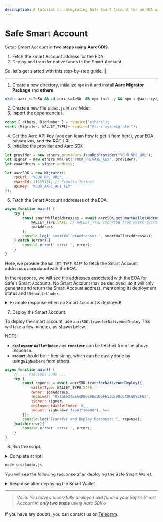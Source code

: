 ```yaml
---
description: A tutorial on integrating Safe Smart Account for an EOA with Aarc SDK ❇️
---
```


# Safe Smart Account

Setup Smart Account in **two steps using Aarc SDK:**

1. Fetch the Smart Account address for the EOA.
2. Deploy and transfer native funds to the Smart Account. &#x20;

So, let's get started with this step-by-step guide. :rocket:

***

1. Create a new directory, initialize `npm` in it and install **Aarc Migrator Package** and **ethers**

```bash
mkdir aarc_safeSW && cd aarc_safeSW  && npm init -y && npm i @aarc-xyz/migrator ethers@5.7.2
```

2. Create a new file `index.js` in `src` folder.
3. Import the dependencies.&#x20;

```javascript
const { ethers, BigNumber } = require("ethers");
const {Migrator, WALLET_TYPE}= require("@aarc-xyz/migrator");
```

4. Get the Aarc API Key (you can learn how to get it from [here](broken-reference)), your EOA private key, and the RPC URL.
5. Initialize the provider and Aarc SDK

```javascript
let provider = new ethers.providers.JsonRpcProvider("YOUR_RPC_URL");
let signer = new ethers.Wallet("YOUR_PRIVATE_KEY", provider);
let eoaAddress = signer.address;

let aarcSDK = new Migrator({
    rpcUrl: "YOUR_RPC_URL",
    chainId: 11155111, // Sepolia Testnet
    apiKey: "YOUR_AARC_API_KEY"
});
```

6. Fetch the Smart Account addresses of the EOA.

```javascript
async function main() {
    try {
        const smartWalletAddresses = await aarcSDK.getSmartWalletAddresses(
            WALLET_TYPE.SAFE, // WALLET_TYPE imported from @aarc-xyz/migrator
            eoaAddress
        );
        console.log(' smartWalletAddresses ', smartWalletAddresses);
    } catch (error) {
        console.error(' error ', error);
    }
}
```

Here, we provide the `WALLET_TYPE.SAFE` to fetch the Smart Account addresses associated with the EOA.&#x20;

In the response, we will see the addresses associated with the EOA for Safe's Smart Accounts. No Smart Account may be deployed, so it will only generate and return the Smart Account address, mentioning its deployment status and the `walletIndex`.

<details>

<summary>Example response when no Smart Account is deployed!</summary>

```bash
 smartWalletAddresses  [
  {
    address: '0x1a6e27BE6d0902eBd2D6FE533790c6A06A892F63',
    isDeployed: false,
    walletIndex: 0
  }
]
```

</details>

7. Deploy the Smart Account.&#x20;

To deploy the smart account, use `aarcSDK.transferNativeAndDeploy` This will take a few minutes, as shown below.

<Info>
NOTE:&#x20;

* **`deploymentWalletIndex`** and **`receiver`** can be fetched from the above response.
* **`amount`**&#x73;hould be in hex string, which can be easily done by using`BigNumbers` from ethers.
</Info>

```javascript
async function main() {
    // ... Previous Code ...
    try {
        const reponse = await aarcSDK.transferNativeAndDeploy({
            walletType: WALLET_TYPE.SAFE,
            owner: eoaAddress,
            receiver: "0x1a6e27BE6d0902eBd2D6FE533790c6A06A892F63",
            signer: signer,
            deploymentWalletIndex: 0,
            amount: BigNumber.from("10000")._hex
        });
        console.log("Transfer and Deploy Response: ", reponse);
    }catch(error){
        console.error(' error ', error);
    }
}
```

8. Run the script.

<details>

<summary>Complete script!</summary>

```javascript
const { ethers, BigNumber } = require("ethers");
const {Migrator, WALLET_TYPE}= require("@aarc-xyz/migrator");

let provider = new ethers.providers.JsonRpcProvider("YOUR_RPC_URL");
let signer = new ethers.Wallet("YOUR_PRIVATE_KEY", provider);
let eoaAddress = signer.address;

let aarcSDK = new Migrator({
    rpcUrl: "YOUR_RPC_URL",
    chainId: 11155111, // Sepolia Testnet
    apiKey: "YOUR_AARC_API_KEY"
});

async function main() {
    try {
        // get all the smart wallets associated with the eoaAddress
        const smartWalletAddresses = await aarcSDK.getSmartWalletAddresses(
            WALLET_TYPE.SAFE,
            eoaAddress
        );
        console.log(' smartWalletAddresses ', smartWalletAddresses);

    } catch (error) {
        console.error(' error ', error);
    }

    try {
        const response = await aarcSDK.transferNativeAndDeploy({
            walletType: WALLET_TYPE.SAFE,
            owner: eoaAddress,
            receiver: "0x1a6e27BE6d0902eBd2D6FE533790c6A06A892F63", //Change the receiver address to the SA address
            signer: signer,
            deploymentWalletIndex: 0, // Change the index to the index of the SA
            amount: BigNumber.from("10000")._hex // Change the string to the amount you want to transfer
        });
        console.log("Transfer and Deploy Response: ", response);
    } catch (error) {
        console.error(' error ', error);
    }
}

main();
```

</details>

```bash
node src/index.js
```

You will see the following response after deploying the Safe Smart Wallet.

<details>

<summary>Response after deploying the Smart Wallet</summary>

```bash
Transfer and Deploy Response:  [
  {
    tokenAddress: '',
    amount: '0x00',
    message: 'Deployment tx sent',
    txHash: '0x173d9a177ca909f2c14e79cef8efecc99e07fdbb1fc2f9dd5166ac69ab16aa15'
  },
  {
    tokenAddress: '0xeeeeeeeeeeeeeeeeeeeeeeeeeeeeeeeeeeeeeeee',
    amount: '0x2710',
    message: 'Token transfer tx sent',
    txHash: '0xc2efc6fbd2b3394a1efac8d1bf8782a7f00379b7f080bda9fa0b0d7b5f5bcffa'
  }
]
```

</details>

***

> _Voila! You have successfully deployed and funded your Safe's Smart Account in **only two steps** using Aarc SDK❇️_

If you have any doubts, you can contact us on [Telegram](https://t.me/aarcxyz).
